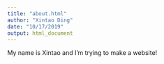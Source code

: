 ```yaml
---
title: "about.html"
author: "Xintao Ding"
date: "10/17/2019"
output: html_document
---
```


My name is Xintao and I'm trying to make a website! 
